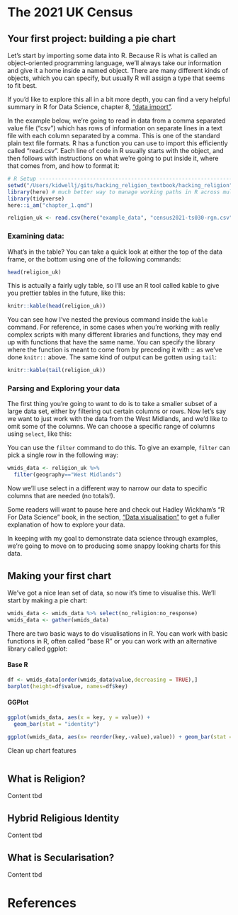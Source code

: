 # The 2021 UK Census

## Your first project: building a pie chart

Let's start by importing some data into R. Because R is what is called an object-oriented programming language, we'll always take our information and give it a home inside a named object. There are many different kinds of objects, which you can specify, but usually R will assign a type that seems to fit best.

[If you'd like to explore this all in a bit more depth, you can find a very helpful summary in R for Data Science, chapter 8, ["data import"](https://r4ds.hadley.nz/data-import#reading-data-from-a-file).]{.aside}

In the example below, we're going to read in data from a comma separated value file ("csv") which has rows of information on separate lines in a text file with each column separated by a comma. This is one of the standard plain text file formats. R has a function you can use to import this efficiently called "read.csv". Each line of code in R usually starts with the object, and then follows with instructions on what we're going to put inside it, where that comes from, and how to format it:


```r
# R Setup -----------------------------------------------------------------
setwd("/Users/kidwellj/gits/hacking_religion_textbook/hacking_religion")
library(here) # much better way to manage working paths in R across multiple instances
library(tidyverse)
here::i_am("chapter_1.qmd")

religion_uk <- read.csv(here("example_data", "census2021-ts030-rgn.csv")) 
```

### Examining data:

What's in the table? You can take a quick look at either the top of the data frame, or the bottom using one of the following commands:

```r
head(religion_uk)
```

This is actually a fairly ugly table, so I'll use an R tool called kable to give you prettier tables in the future, like this:

```r
knitr::kable(head(religion_uk))
```

You can see how I've nested the previous command inside the `kable` command. For reference, in some cases when you're working with really complex scripts with many different libraries and functions, they may end up with functions that have the same name. You can specify the library where the function is meant to come from by preceding it with :: as we've done `knitr::` above. The same kind of output can be gotten using `tail`:

```r
knitr::kable(tail(religion_uk))
```

### Parsing and Exploring your data

The first thing you're going to want to do is to take a smaller subset of a large data set, either by filtering out certain columns or rows. Now let's say we want to just work with the data from the West Midlands, and we'd like to omit some of the columns. We can choose a specific range of columns using `select`, like this:

You can use the `filter` command to do this. To give an example, `filter` can pick a single row in the following way:


```r
wmids_data <- religion_uk %>% 
  filter(geography=="West Midlands")  
```

Now we'll use select in a different way to narrow our data to specific columns that are needed (no totals!).

[Some readers will want to pause here and check out Hadley Wickham's "R For Data Science" book, in the section, ["Data visualisation"](https://r4ds.hadley.nz/data-visualize#introduction) to get a fuller explanation of how to explore your data.]{.aside}

In keeping with my goal to demonstrate data science through examples, we're going to move on to producing some snappy looking charts for this data.


## Making your first chart

We've got a nice lean set of data, so now it's time to visualise this. We'll start by making a pie chart:

```r
wmids_data <- wmids_data %>% select(no_religion:no_response)
wmids_data <- gather(wmids_data)
```


There are two basic ways to do visualisations in R. You can work with basic functions in R, often called "base R" or you can work with an alternative library called ggplot:

#### Base R

```r
df <- wmids_data[order(wmids_data$value,decreasing = TRUE),]
barplot(height=df$value, names=df$key)
``` 


#### GGPlot

```r
ggplot(wmids_data, aes(x = key, y = value)) +
  geom_bar(stat = "identity")

ggplot(wmids_data, aes(x= reorder(key,-value),value)) + geom_bar(stat ="identity")
```

Clean up chart features

```r
```


<!--
Reference on callout box syntax here: https://quarto.org/docs/authoring/callouts.html
-->

::: {.callout-tip}
## What is Religion?
Content tbd
:::




::: {.callout-tip}
## Hybrid Religious Identity
Content tbd
:::





::: {.callout-tip}
## What is Secularisation?
Content tbd
:::




# References {.unnumbered}

::: {#refs}
:::